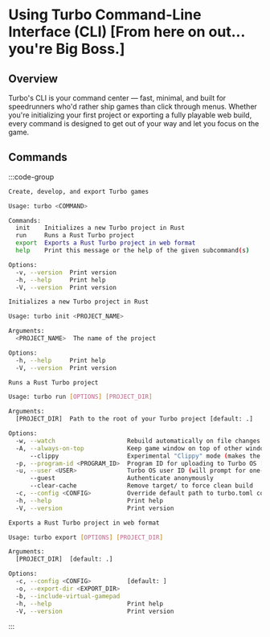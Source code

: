 # Using Turbo Command-Line Interface (CLI) [From here on out... you're Big Boss.]

## Overview

Turbo's CLI is your command center — fast, minimal, and built for speedrunners who'd rather ship games than click through menus. Whether you're initializing your first project or exporting a fully playable web build, every command is designed to get out of your way and let you focus on the game.

## Commands

:::code-group

```sh [help]
Create, develop, and export Turbo games

Usage: turbo <COMMAND>

Commands:
  init    Initializes a new Turbo project in Rust
  run     Runs a Rust Turbo project
  export  Exports a Rust Turbo project in web format
  help    Print this message or the help of the given subcommand(s)

Options:
  -v, --version  Print version
  -h, --help     Print help
  -V, --version  Print version
```

```sh [init]
Initializes a new Turbo project in Rust

Usage: turbo init <PROJECT_NAME>

Arguments:
  <PROJECT_NAME>  The name of the project

Options:
  -h, --help     Print help
  -V, --version  Print version
```

```sh [run]
Runs a Rust Turbo project

Usage: turbo run [OPTIONS] [PROJECT_DIR]

Arguments:
  [PROJECT_DIR]  Path to the root of your Turbo project [default: .]

Options:
  -w, --watch                    Rebuild automatically on file changes
  -A, --always-on-top            Keep game window on top of other windows
      --clippy                   Experimental "Clippy" mode (makes the window transparent and removes the title bar if possible)
  -p, --program-id <PROGRAM_ID>  Program ID for uploading to Turbo OS [default: ]
  -u, --user <USER>              Turbo OS user ID (will prompt for one-time code) [default: ]
      --guest                    Authenticate anonymously
      --clear-cache              Remove target/ to force clean build
  -c, --config <CONFIG>          Override default path to turbo.toml config [default: ]
  -h, --help                     Print help
  -V, --version                  Print version
```

```sh [export]
Exports a Rust Turbo project in web format

Usage: turbo export [OPTIONS] [PROJECT_DIR]

Arguments:
  [PROJECT_DIR]  [default: .]

Options:
  -c, --config <CONFIG>          [default: ]
  -o, --export-dir <EXPORT_DIR>  
  -b, --include-virtual-gamepad  
  -h, --help                     Print help
  -V, --version                  Print version
```

:::
